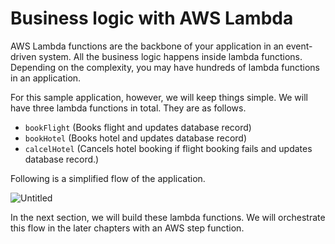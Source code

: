 # Business logic with AWS Lambda

AWS Lambda functions are the backbone of your application in an event-driven system. All the business logic happens inside lambda functions. Depending on the complexity, you may have hundreds of lambda functions in an application.

For this sample application, however, we will keep things simple. We will have three lambda functions in total. They are as follows.

- `bookFlight` (Books flight and updates database record)
- `bookHotel` (Books hotel and updates database record)
- `calcelHotel` (Cancels hotel booking if flight booking fails and updates database record.)

Following is a simplified flow of the application.

![Untitled](https://workshop-shadid.s3.amazonaws.com/bl.png)

In the next section, we will build these lambda functions. We will orchestrate this flow in the later chapters with an AWS step function.